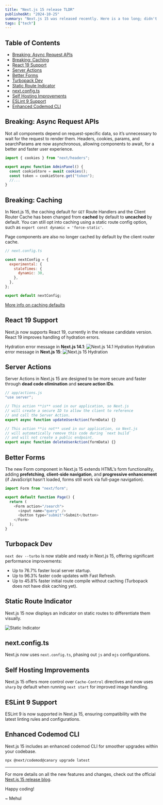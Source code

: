 ```yaml
---
title: "Next.js 15 release TLDR"
publishedAt: "2024-10-25"
summary: "Next.js 15 was released recently. Here is a too long; didn't read for the impatient."
tags: ["tech"]
---
```


## Table of Contents

- [Breaking: Async Request APIs](#breaking-async-request-apis)
- [Breaking: Caching](#breaking-caching)
- [React 19 Support](#react-19-support)
- [Server Actions](#server-actions)
- [Better Forms](#better-forms)
- [Turbopack Dev](#turbopack-dev)
- [Static Route Indicator](#static-route-indicator)
- [next.config.ts](#nextconfigts)
- [Self Hosting Improvements](#self-hosting-improvements)
- [ESLint 9 Support](#eslint-9-support)
- [Enhanced Codemod CLI](#enhanced-codemod-cli)

## Breaking: Async Request APIs

Not all components depend on request-specific data, so it’s unnecessary to wait for the request to render them. Headers, cookies, params, and searchParams are now asynchronous, allowing components to await, for a better and faster user experience.

```js
import { cookies } from "next/headers";

export async function AdminPanel() {
  const cookieStore = await cookies();
  const token = cookieStore.get("token");
  //...
}
```

## Breaking: Caching

In Next.js 15, the caching default for `GET` Route Handlers and the Client Router Cache has been changed from **cached** by default to **uncached** by default. You can still opt into caching using a static route config option, such as `export const dynamic = 'force-static'`.

Page components are also no longer cached by default by the client router cache.

```js
// next.config.ts

const nextConfig = {
  experimental: {
    staleTimes: {
      dynamic: 30,
    },
  },
};

export default nextConfig;
```

[More info on caching defaults](https://nextjs.org/blog/next-15#get-route-handlers-are-no-longer-cached-by-default)

## React 19 Support

Next.js now supports React 19, currently in the release candidate version. React 19 improves handling of hydration errors.

Hydration error message in **Next.js 14.1**:
![Next.js 14.1 Hydration](https://nextjs.org/_next/image?url=%2Fstatic%2Fblog%2Fnext-15-rc%2Fhydration-error-before-dark.png&w=2048&q=75&dpl=dpl_Fu7jVfWKtfz3vjeN8JMUkr7TkYnm)
Hydration error message in **Next.js 15**:
![Next.js 15 Hydration](https://nextjs.org/_next/image?url=%2Fstatic%2Fblog%2Fnext-15-rc%2Fhydration-error-after-dark.png&w=1920&q=75&dpl=dpl_Fu7jVfWKtfz3vjeN8JMUkr7TkYnm)

## Server Actions

Server Actions in Next.js 15 are designed to be more secure and faster through **dead code elimination** and **secure action IDs**.

```js
// app/actions.js
"use server";

// This action **is** used in our application, so Next.js
// will create a secure ID to allow the client to reference
// and call the Server Action.
export async function updateUserAction(formData) {}

// This action **is not** used in our application, so Next.js
// will automatically remove this code during `next build`
// and will not create a public endpoint.
export async function deleteUserAction(formData) {}
```

## Better Forms

The new Form component in Next.js 15 extends HTML’s form functionality, adding **prefetching**, **client-side navigation**, and **progressive enhancement** (if JavaScript hasn’t loaded, forms still work via full-page navigation).

```js
import Form from "next/form";

export default function Page() {
  return (
    <Form action="/search">
      <input name="query" />
      <button type="submit">Submit</button>
    </Form>
  );
}
```

## Turbopack Dev

`next dev --turbo` is now stable and ready in Next.js 15, offering significant performance improvements:

- Up to 76.7% faster local server startup.
- Up to 96.3% faster code updates with Fast Refresh.
- Up to 45.8% faster initial route compile without caching (Turbopack does not have disk caching yet).

## Static Route Indicator

Next.js 15 now displays an indicator on static routes to differentiate them visually.

![Static Indicator](https://nextjs.org/_next/image?url=%2Fstatic%2Fblog%2Fnext-15-rc2%2Fstatic-route-dark.png&w=3840&q=75&dpl=dpl_Fu7jVfWKtfz3vjeN8JMUkr7TkYnm)

## next.config.ts

Next.js now uses `next.config.ts`, phasing out `js` and `mjs` configurations.

## Self Hosting Improvements

Next.js 15 offers more control over `Cache-Control` directives and now uses `sharp` by default when running `next start` for improved image handling.

## ESLint 9 Support

ESLint 9 is now supported in Next.js 15, ensuring compatibility with the latest linting rules and configurations.

## Enhanced Codemod CLI

Next.js 15 includes an enhanced codemod CLI for smoother upgrades within your codebase.

```sh
npx @next/codemod@canary upgrade latest
```

---

For more details on all the new features and changes, check out the official [Next.js 15 release blog](https://nextjs.org/blog/next-15).

Happy coding!

~ Mehul
